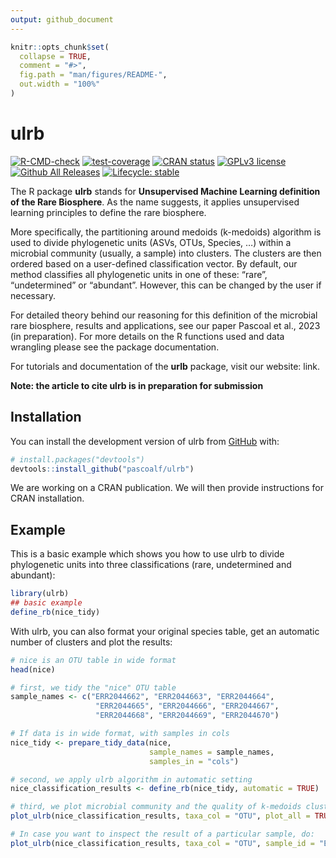 ```yaml
---
output: github_document
---
```


<!-- README.md is generated from README.Rmd. Please edit that file -->

```r
knitr::opts_chunk$set(
  collapse = TRUE,
  comment = "#>",
  fig.path = "man/figures/README-",
  out.width = "100%"
)
```

# ulrb

<!-- badges: start -->
  [![R-CMD-check](https://github.com/pascoalf/ulrb/actions/workflows/R-CMD-check.yaml/badge.svg)](https://github.com/pascoalf/ulrb/actions/workflows/R-CMD-check.yaml)
  [![test-coverage](https://github.com/pascoalf/ulrb/actions/workflows/test-coverage.yaml/badge.svg)](https://github.com/pascoalf/ulrb/actions/workflows/test-coverage.yaml)
[![CRAN status](https://www.r-pkg.org/badges/version/ulrb)](https://CRAN.R-project.org/package=ulrb)
[![GPLv3 license](https://img.shields.io/badge/License-GPLv3-blue.svg)](http://perso.crans.org/besson/LICENSE.html)
[![Github All Releases](https://img.shields.io/github/downloads/pascoalf/ulrb/total.svg)]()
[![Lifecycle: stable](https://img.shields.io/badge/lifecycle-stable-brightgreen.svg)](https://lifecycle.r-lib.org/articles/stages.html#stable)
<!-- badges: end -->

The R package **ulrb** stands for **Unsupervised Machine Learning definition of the Rare Biosphere**. As the name suggests, it applies unsupervised learning principles to define the rare biosphere.

More specifically, the partitioning around medoids (k-medoids) algorithm is 
used to divide phylogenetic units (ASVs, OTUs, Species, ...) within a 
microbial community (usually, a sample) into clusters. The clusters are then
ordered based on a user-defined classification vector. By default, our 
method classifies all phylogenetic units in one of these: "rare", "undetermined"
or "abundant". However, this can be changed by the user if necessary.

For detailed theory behind our reasoning for this definition of the microbial 
rare biosphere, results and applications, see our paper Pascoal et al., 2023 (in preparation). 
For more details on the R functions used and data wrangling please see the package 
documentation. 

For tutorials and documentation of the **urlb** package, visit our website: link.

**Note: the article to cite ulrb is in preparation for submission**
 
## Installation

You can install the development version of ulrb from [GitHub](https://github.com/) with:

``` r
# install.packages("devtools")
devtools::install_github("pascoalf/ulrb")
```

We are working on a CRAN publication. We will then provide instructions for CRAN installation.

## Example

This is a basic example which shows you how to use ulrb to divide phylogenetic units into three classifications (rare, undetermined and abundant):

```r
library(ulrb)
## basic example
define_rb(nice_tidy)
```

With ulrb, you can also format your original species table, get an automatic number of clusters and plot the results:

```r
# nice is an OTU table in wide format
head(nice)

# first, we tidy the "nice" OTU table
sample_names <- c("ERR2044662", "ERR2044663", "ERR2044664",
                   "ERR2044665", "ERR2044666", "ERR2044667",
                   "ERR2044668", "ERR2044669", "ERR2044670")

# If data is in wide format, with samples in cols
nice_tidy <- prepare_tidy_data(nice,
                               sample_names = sample_names,
                               samples_in = "cols")

# second, we apply ulrb algorithm in automatic setting
nice_classification_results <- define_rb(nice_tidy, automatic = TRUE)

# third, we plot microbial community and the quality of k-medoids clustering
plot_ulrb(nice_classification_results, taxa_col = "OTU", plot_all = TRUE)

# In case you want to inspect the result of a particular sample, do:
plot_ulrb(nice_classification_results, taxa_col = "OTU", sample_id = "ERR2044662")

```

